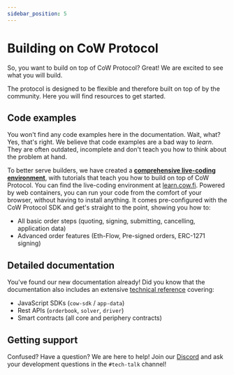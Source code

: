 ```yaml
---
sidebar_position: 5
---
```


# Building on CoW Protocol

So, you want to build on top of CoW Protocol? Great! We are excited to see what you will build.

The protocol is designed to be flexible and therefore built on top of by the community. Here you will find resources to get started.

## Code examples

You won't find any code examples here in the documentation. Wait, what? Yes, that's right.
We believe that code examples are a bad way to _learn_.
They are often outdated, incomplete and don't teach you how to think about the problem at hand.

To better serve builders, we have created a [**comprehensive live-coding environment**](https://learn.cow.fi), with tutorials that teach you how to build on top of CoW Protocol.
You can find the live-coding environment at [learn.cow.fi](https://learn.cow.fi).
Powered by web containers, you can run your code from the comfort of your browser, without having to install anything.
It comes pre-configured with the CoW Protocol SDK and get's straight to the point, showing you how to:

- All basic order steps (quoting, signing, submitting, cancelling, application data)
- Advanced order features (Eth-Flow, Pre-signed orders, ERC-1271 signing)

## Detailed documentation

You've found our new documentation already! Did you know that the documentation also includes an extensive [technical reference](/cow-protocol/reference) covering:

- JavaScript SDKs (`cow-sdk` / `app-data`)
- Rest APIs (`orderbook`, `solver`, `driver`)
- Smart contracts (all core and periphery contracts)

## Getting support

Confused? Have a question? We are here to help! Join our [Discord](https://discord.com/invite/cowprotocol) and ask your development questions in the `#tech-talk` channel!
